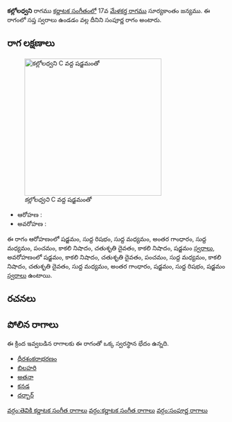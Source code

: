 {{Infobox ragam
	| name          	=  కల్లోలధ్వని
	| synonym	    	= 
	| mela          	= 
	| chakra        	= 
	| janaka        	= 
	| type          	= సంపూర్ణ
	| arohanam      	= {{svaraC|S|R1|M1|G3|M1|P|N3|D2|N3|S'}} 
	| avarohanam    	= {{svaraC|S'|N3|D2|P|M1|N3|D2|M1|G3|S|R1|S}}
	| jeeva         	=
	| chhaya        	=
	| nyasa         	=
	| vishesha      	= 
	| equivalent  		= 
}}
{{కర్ణాటక సంగీత రాగాలు}}
''' కల్లోలధ్వని''' రాగము [[కర్ణాటక సంగీతం]]లో 17వ [[మేళకర్త రాగము]] సూర్యకాంతం జన్యము.  ఈ రాగంలో సప్త స్వరాలు ఉండడం వల్ల దీనిని సంపూర్ణ రాగం అంటారు.


==రాగ లక్షణాలు==
[[Image:kalloladhvani_kb2wiki.png|thumb|right|316px|'' కల్లోలధ్వని'' C వద్ద షడ్జమంతో]]

* ఆరోహణ : {{svaraC|S|R1|M1|G3|M1|P|N3|D2|N3|S'}} 
* అవరోహణ : {{svaraC|S'|N3|D2|P|M1|N3|D2|M1|G3|S|R1|S}}

ఈ రాగం ఆరోహణంలో షడ్జమం, సుద్ద  రిషభం, సుద్ద మధ్యమం, అంతర గాంధారం, సుద్ద మధ్యమం, పంచమం, కాకలి  నిషాదం, చతుశృతి దైవతం, కాకలి  నిషాదం, షడ్జమం [[స్వరాలు]], అవరోహణంలో షడ్జమం, కాకలి  నిషాదం, చతుశృతి దైవతం, పంచమం, సుద్ద మధ్యమం, కాకలి  నిషాదం, చతుశృతి దైవతం, సుద్ద మధ్యమం, అంతర గాంధారం, షడ్జమం, సుద్ద  రిషభం, షడ్జమం [[స్వరాలు]] ఉంటాయి.

==రచనలు==



==పోలిన రాగాలు==
ఈ క్రింద ఇవ్వబడిన రాగాలకు ఈ రాగంతో ఒక్క స్వరస్థాన భేదం ఉన్నది.
* [[ధీరశంకరాభరణం]]
* [[బిలహరి]]
* [[అతనా]]
* [[కనడ]]
* [[దర్బార్]]



[[వర్గం:తెవికి కర్ణాటక సంగీత రాగాలు]]
[[వర్గం:కర్ణాటక సంగీత రాగాలు]]
[[వర్గం:సంపూర్ణ రాగాలు]]